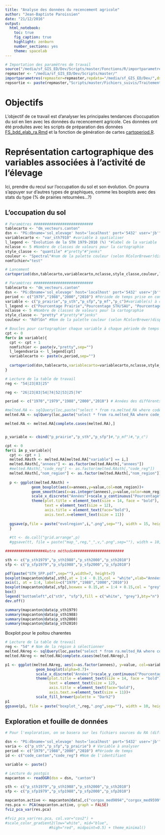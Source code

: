 ```yaml
---
title: "Analyse des données du recencement agricole"
author: "Jean-Baptiste Paroissien"
date: "21/12/2016"
output:
  html_notebook:
    toc: true
    fig_caption: true
    highlight: zenburn
    number_sections: yes
    theme: spacelab
---
```


```r
# Importation des paramètres de travail
source("/media/sf_GIS_ED/Dev/Scripts/master/Fonctions/R/importparametres.R")
repmaster <- "/media/sf_GIS_ED/Dev/Scripts/master/"
importparametres(repmaster=repmaster,repdata="/media/sf_GIS_ED/Dev/",dsn="PG:dbname='sol_elevage' host='localhost' port='5432' user='jb'")
repsortie <- paste(repmaster,"Scripts/master/Fichiers_suivis/Traitements/Fichiers/",sep="") #répertoire de sortie pour des différents fichiers
```
# Objectifs

L'objectif de ce travail est d'analyser les principales tendances d'occupation du sol en lien avec les données du recencement agricole. Ces données ont été produites avec les scripts de préparation des données [FS_bdd_elab_ra.Rmd](https://github.com/Rosalien/GISEDSol/tree/master/Fichiers_suivis/BDD/Suivis/FS_bdd_elab_ra.Rmd) et la fonction de génération de cartes [cartoperiod.R](https://github.com/Rosalien/GISEDSol/blob/master/Fonctions/R/cartoperiod.R).

# Représentation cartographique des variables associées à l'activité de l'élevage

Ici, prendre du recul sur l'occupation du sol et son évolution. On pourra s'appuyer sur d'autres types de graphiques, comme les boxplots avec des stats du type (% de prairies retournées...?) 

## L'occupation du sol

```r
# Paramètres ###########################
tablecarto <- "dm_vecteurs.canton" 
dsn <- "PG:dbname='sol_elevage' host='localhost' port='5432' user='jb'" 
variablecarto <- "var_sth7910" #variable à spatialiser
l_legend <- "Evolution de la STH 1979-2010 (%) "#label de la variable
nclasse <- 5 #Nombre de classes de valeurs pour la cartographie
style_classe <- "quantile" #"pretty"#"jenks"
couleur <- "Spectral"#nom de la palette couleur (selon RColorBrewer)display.brewer.all() pour connaître les différentes palettes
nomfichier="test"

# Lancement
cartoperiod(dsn,tablecarto,variablecarto,nclasse,style_classe,couleur,l_legend=l_legend,repsortie,nomfichier,dept=FALSE,reg=54)
```


```r
# Paramètres ###########################
tablecarto <- "dm_vecteurs.canton" 
dsn <- "PG:dbname='sol_elevage' host='localhost' port='5432' user='jb'" #Paramètres de connexion
period <- c("1979","1988","2000","2010") #Période de temps prise en compte
variable <- c("p_prairie","p_sth","p_sfp","p_mf","p_c")#variable(s) à cartographier
l_legend <- c("Pourcentage Prairie","Pourcentage STH/SAU", "Pourcentage SFP/SAU", "Pourcentage MFL/SAU","Pourcentage C/SAU")# Nom des labels associés aux variables à cartographier. Vecteur utilisé pour les titres des cartes
nclasse <- 5 #Nombre de classes de valeurs pour la cartographie
style_classe <- "pretty" #"pretty"#"jenks"
couleur <- "RdYlGn" #Nom de la palette couleur (selon RColorBrewer)display.brewer.all() pour connaître les différentes palettes

# Boucles pour cartographier chaque variable à chaque période de temps étudiée
cpt <- 0
for(v in variable){
  cpt <- cpt + 1
  nomfichier <- paste(v,"pretty",sep="")
  l_legendvaria <- l_legend[cpt]
  variablecarto <- paste(v,period,sep="")
  
  cartoperiod(dsn,tablecarto,variablecarto=variablecarto,nclasse,style_classe,couleur,l_legend=l_legendvaria,repsortie,nomfichier,dept="37",reg=FALSE)
}
```

```r
# Lecture de la table de travail
reg <- "54|23|83|25"

reg <- "26|23|83|54|74|52|53|25|74"

period <- c("1970","1979","1988","2000","2010") # Années des différents recencements agricoles

#melted.RA <- sqlQuery(loc,paste("select * from ra.melted_RA where code_reg similar to '",reg,"'",sep=""))
melted.RA <- sqlQuery(loc,paste("select * from ra.melted_RA where code_reg similar to '",reg,"'",sep=""))

melted.RA <- melted.RA[complete.cases(melted.RA),]


p_variable <- cbind("p_prairie","p_sth","p_sfp")#,"p_mf")#,"p_c")

cpt <- 0
for(i in p_variable){
  cpt <- cpt + 1
  melted.RAsth <- melted.RA[melted.RA["variable"] == i,]
  melted.RAsth[,"annees"] <- as.factor(melted.RAsth[,"annees"])
  #melted.RAsth[,"code_reg"] <- as.factor(melted.RAsth[,"code_reg"])
  melted.RAsth[,"nom_region"] <- as.factor(melted.RAsth[,"nom_region"])
  
  p <- ggplot(melted.RAsth) +
            geom_boxplot(aes(x=annees,y=value,col=nom_region))+
            geom_smooth(aes(x=as.integer(annees),y=value,color=nom_region,fill=nom_region),method=loess)+
            scale_x_discrete("Années")+scale_y_continuous("Pourcentage")+labs(title=i)+
            theme(plot.title = element_text(size = 14, face = "bold"), 
                  text = element_text(size = 12),
                  axis.title = element_text(face="bold"),
                  axis.text.x=element_text(size = 11))
  
  ggsave(p,file = paste("evolregion",i,".png",sep=""), width = 15, height = 10)  
  }
  
  #tt <- do.call("grid.arrange",p)
  #ggsave(tt, file = paste("map_",reg,"_",v,".png",sep=""), width = 10, height = 10)  
```

```r
##################Autre méthode#######################

sth <- c("p_sth1979","p_sth1988","p_sth2000","p_sth2010")
sfp <- c("p_sfp1979","p_sfp1988","p_sfp2000","p_sfp2010")

pdf(paste("STH_SFP.pdf",sep=""),width=7, height=7)
boxplot(mapcanton@data[,sth],at = 1:4 - 0.15,col = "white",xlab="Années",ylab="% de SAU",boxwex = 0.15,xaxt = "n",ylim=c(0,100))
axis(1, at = 1:4, labels=c("1979","1988","2000","2010"))
boxplot(mapcanton@data[,sfp],boxwex = 0.15,at = 1:4 + 0.15,col = "grey",xaxt = "n",outline=FALSE,add=TRUE,axes=FALSE)
box()
legend("bottomleft",c("sth", "sfp"),fill = c("white", "grey"),bty="n")
dev.off()

summary(mapcanton@data$p_sth1979)
summary(mapcanton@data$p_sth1988)
summary(mapcanton@data$p_sth2000)
summary(mapcanton@data$p_sth2010)
```



Boxplot pour le poitou charentes
```r
# Lecture de la table de travail
reg <- "54" # Nom de la région à sélectionner
melted.RAreg <- sqlQuery(loc,paste("select * from ra.melted_RA where code_reg like '",reg,"'",sep=""))
melted.RAreg <- melted.RA[complete.cases(melted.RAreg),]

p1 <- ggplot(melted.RAreg, aes(x=as.factor(annees), y=value, col=variable))+
              geom_boxplot(alpha=0.7)+
              scale_x_discrete("Années")+scale_y_continuous("Pourcentage")+
              theme(plot.title = element_text(size = 14, face = "bold"), 
                    text = element_text(size = 12),
                    axis.title = element_text(face="bold"),
                    axis.text.x=element_text(size = 11))+
              scale_fill_brewer(palette = "Dark2")
p1
ggsave(p1, file = paste("boxplot_",reg,".png",sep=""), width = 10, height = 10)  
```



## Exploration et fouille de données

```r
# Pour l'exploration, on se basera sur les fichiers sources du RA (différent melted)

dsn <- "PG:dbname='sol_elevage' host='localhost' port='5432' user='jb'" # Configuration de la connexion vers le PostGIS
varia <- c("p_sth","p_sfp","p_prairie") # Variable à analyser 
period <- c("1979","1988","2000","2010") #Période de temps
id <- c("code_canton","code_reg") #Nom de l'identifiant

variable <- paste()

# Lecture du postgis
mapcanton <- readOGR(dsn = dsn, "canton")

sth <- c("p_sth1979","p_sth1988","p_sth2000","p_sth2010")
sfp <- c("p_sfp1979","p_sfp1988","p_sfp2000","p_sfp2010")

mapcanton.active <- mapcanton@data[,c("corgox_med9094","corgox_med9599","corgox_med0004","corgox_med0509",sth,sfp)]
res.pca <- PCA(mapcanton.active, graph = FALSE)
fviz_pca_var(res.pca)

#fviz_pca_var(res.pca, col.var="cos2") +
#scale_color_gradient2(low="white", mid="blue", 
                    #high="red", midpoint=0.5) + theme_minimal()
```